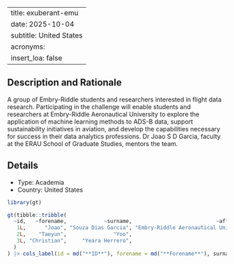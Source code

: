 
---
title: exuberant-emu
date: 2025-10-04
subtitle: United States
acronyms:
  insert_loa: false
---

## Description and Rationale

A group of Embry-Riddle students and researchers interested in flight data research. Participating in the challenge will enable students and researchers at Embry-Riddle Aeronautical University to explore the application of machine learning methods to ADS-B data, support sustainability initiatives in aviation, and develop the capabilities necessary for success in their data analytics professions. Dr Joao S D Garcia, faculty at the ERAU School of Graduate Studies, mentors the team.

## Details

* Type: Academia
* Country: United States

```r
library(gt)

gt(tibble::tribble(
  ~id,   ~forename,            ~surname,                           ~affiliation,
   1L,      "Joao", "Souza Dias Garcia", "Embry-Riddle Aeronautical University",
   2L,    "Taeyun",               "Yoo",                                 "ERAU",
   3L, "Christian",     "Yeara Herrero",                                 "ERAU"
  )
) |> cols_label(id = md("**ID**"), forename = md("**Forename**"), surname ~ md("**Surname**"), affiliation ~ md("**Affiliation**"))
```
